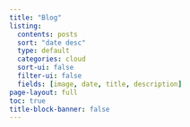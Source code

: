 ```yaml
---
title: "Blog"
listing:
  contents: posts
  sort: "date desc"
  type: default
  categories: cloud
  sort-ui: false
  filter-ui: false
  fields: [image, date, title, description]
page-layout: full
toc: true
title-block-banner: false
---
```


